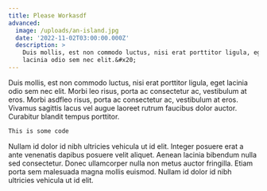```yaml
---
title: Please Workasdf
advanced:
  image: /uploads/an-island.jpg
  date: '2022-11-02T03:00:00.000Z'
  description: >
    Duis mollis, est non commodo luctus, nisi erat porttitor ligula, eget
    lacinia odio sem nec elit.&#x20;
---
```


Duis mollis, est non commodo luctus, nisi erat porttitor ligula, eget lacinia odio sem nec elit. Morbi leo risus, porta ac consectetur ac, vestibulum at eros. Morbi asdfleo risus, porta ac consectetur ac, vestibulum at eros. Vivamus sagittis lacus vel augue laoreet rutrum faucibus dolor auctor. Curabitur blandit tempus porttitor.

```javascript
This is some code
```

Nullam id dolor id nibh ultricies vehicula ut id elit. Integer posuere erat a ante venenatis dapibus posuere velit aliquet. Aenean lacinia bibendum nulla sed consectetur. Donec ullamcorper nulla non metus auctor fringilla. Etiam porta sem malesuada magna mollis euismod. Nullam id dolor id nibh ultricies vehicula ut id elit.
